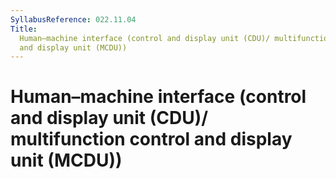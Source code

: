 ```yaml
---
SyllabusReference: 022.11.04
Title:
  Human–machine interface (control and display unit (CDU)/ multifunction control
  and display unit (MCDU))
---
```


# Human–machine interface (control and display unit (CDU)/ multifunction control and display unit (MCDU))
